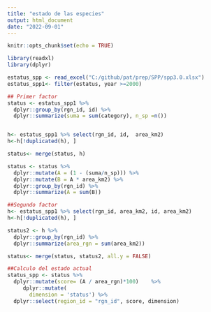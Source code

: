 ```yaml
---
title: "estado de las especies"
output: html_document
date: "2022-09-01"
---
```


```r
knitr::opts_chunk$set(echo = TRUE)
```


```r
library(readxl)
library(dplyr)

```


```r
estatus_spp <- read_excel("C:/github/pat/prep/SPP/spp3.0.xlsx")
estatus_spp1<- filter(estatus, year >=2000)
```

```r
## Primer factor 
status <- estatus_spp1 %>%
  dplyr::group_by(rgn_id, id) %>%
  dplyr::summarize(suma = sum(category), n_sp =n()) 


h<- estatus_spp1 %>% select(rgn_id, id,  area_km2) 
h<-h[!duplicated(h), ]

status<- merge(status, h)

status <- status %>%
  dplyr::mutate(A = (1 - (suma/n_sp))) %>%
  dplyr::mutate(B = A * area_km2) %>%
  dplyr::group_by(rgn_id) %>%
  dplyr::summarize(A = sum(B))

##Segundo factor
h<- estatus_spp1 %>% select(rgn_id, area_km2, id, area_km2) 
h<-h[!duplicated(h), ]

status2 <- h %>%
  dplyr::group_by(rgn_id) %>%
  dplyr::summarize(area_rgn = sum(area_km2)) 

status<- merge(status, status2, all.y = FALSE)

##Calculo del estado actual 
status_spp <- status %>%
  dplyr::mutate(score= (A / area_rgn)*100)    %>% 
     dplyr::mutate(
       dimension = 'status') %>% 
  dplyr::select(region_id = "rgn_id", score, dimension)

```


